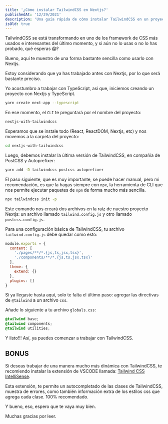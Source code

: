 ```yaml
---
title: '¿Cómo instalar TailwindCSS en Nextjs?'
publishedAt: '12/29/2021'
description: 'Una guía rápida de cómo instalar TailwindCSS en un proyecto de Nextjs.'
isOld: true
---
```


TailwindCSS se está transformando en uno de los framework de CSS más usados e interesantes del último momento, y si aún no lo usas o no lo has probado, qué esperas 😱?

Bueno, aquí te muestro de una forma bastante sencilla como usarlo con Nextjs.

Estoy considerando que ya has trabajado antes con Nextjs, por lo que será bastante preciso.

Yo acostumbro a trabajar con TypeScript, así que, iniciemos creando un proyecto con Nextjs y TypeScript.

```bash title="Terminal"
yarn create next-app --typescript
```

En ese momento, el `CLI` te preguntará por el nombre del proyecto:

```bash title="Terminal"
nextjs-with-tailwindcss
```

Esperamos que se instale todo (React, ReactDOM, Nextjs, etc) y nos movemos a la carpeta del proyecto:

```bash title="Terminal"
cd nextjs-with-tailwindcss
```

Luego, debemos instalar la última versión de TailwindCSS, en compañía de PostCSS y Autoprefixer:

```bash title="Terminal"
yarn add -D tailwindcss postcss autoprefixer
```

El paso siguiente, que es muy importante, se puede hacer manual, pero mi recomendación, es que la hagas siempre con `npx`, la herramienta de CLI que nos permite ejecutar paquetes de `npm` de forma mucho más sencilla.

```bash title="Terminal"
npx tailwindcss init -p
```

Este comando nos creará dos archivos en la raíz de nuestro proyecto Nextjs: un archivo llamado `tailwind.config.js` y otro llamado `postcss.config.js`.

Para una configuración básica de TailwindCSS, tu archivo `tailwind.config.js` debe quedar como esto:

```js title="tailwind.config.js"
module.exports = {
  content: [
    './pages/**/*.{js,ts,jsx,tsx}',
    './components/**/*.{js,ts,jsx,tsx}'
  ],
  theme: {
    extend: {}
  },
  plugins: []
}
```

Si ya llegaste hasta aquí, solo te falta el último paso: agregar las directivas de `@tailwind` a un archivo `css`.

Añade lo siguiente a tu archivo `globals.css`:

```css title="globals.css"
@tailwind base;
@tailwind components;
@tailwind utilities;
```

Y listo!!! Así, ya puedes comenzar a trabajar con TailwindCSS.

## BONUS

Si deseas trabajar de una manera mucho más dinámica con TailwindCSS, te recomiendo instalar la extensión de VSCODE llamada: [Tailwind CSS IntelliSense](https://marketplace.visualstudio.com/items?itemName=bradlc.vscode-tailwindcss 'Tailwind CSS IntelliSense').

Esta extensión, te permite un autocompletado de las clases de TailwindCSS, muestra de errores, como también información extra de los estilos css que agrega cada clase. 100% recomendado.

Y bueno, eso, espero que te vaya muy bien.

Muchas gracias por leer.
